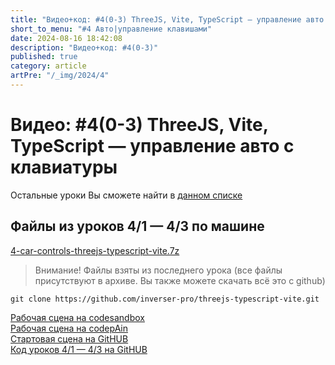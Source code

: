 ```yaml
---
title: "Видео+код: #4(0-3) ThreeJS, Vite, TypeScript — управление авто с клавиатуры ←, →, ↑, ↓"
short_to_menu: "#4 Авто|управление клавишами"
date: 2024-08-16 18:42:08
description: "Видео+код: #4(0-3)"
published: true
category: article
artPre: "/_img/2024/4"
---
```


# Видео: #4(0-3) ThreeJS, Vite, TypeScript — управление авто с клавиатуры

<span className="loadYoutube" data-id="Ph9B6r57Vnk"></span>
<span className="loadYoutube" data-id="j1vjONP_Txw"></span>
<span className="loadYoutube" data-id="Fkgtpdh0vB0"></span>
<span className="loadYoutube" data-id="d0wxrZmiN4Y"></span>

Остальные уроки Вы сможете найти в <a href="https://www.youtube.com/watch?v=Ph9B6r57Vnk&list=PL0XYm8bdyeFDGJmFeHDiEXsmLfq3vWBaj&index=32" rel="noreferrer noopener" target="_blank" title="Открыть YouTube">данном списке</a>

## Файлы из уроков 4/1 — 4/3 по машине

[4-car-controls-threejs-typescript-vite.7z](/fls/2024/4-car-controls-threejs-typescript-vite.7z "Скачать файл [9 MB]")

<blockquote>Внимание! Файлы взяты из последнего урока (все файлы присутствуют в архиве. Вы также можете скачать всё это с github)</blockquote>

```
git clone https://github.com/inverser-pro/threejs-typescript-vite.git
```
<a href="https://codesandbox.io/p/devbox/github/inverser-pro/threejs-typescript-vite/tree/main/" rel="noreferrer noopener" target="_blank">Рабочая сцена на codesandbox</a>
<br/>
<a href="https://codepen.io/inverser/pen/KKjymYw" rel="noreferrer noopener" target="_blank">Рабочая сцена на codepAin</a>
<br/>
<a href="https://github.com/pachoclo/vite-threejs-ts-template" rel="noreferrer noopener" target="_blank">Стартовая сцена на GitHUB</a>
<br/>
<a href="https://github.com/inverser-pro/threejs-typescript-vite" rel="noreferrer noopener" target="_blank">Код уроков 4/1 — 4/3 на GitHUB</a>